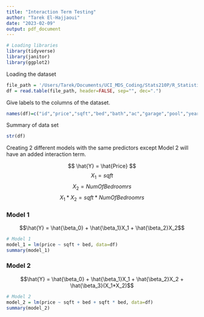 ```yaml
---
title: "Interaction Term Testing"
author: "Tarek El-Hajjaoui"
date: "2023-02-09"
output: pdf_document
---
```


```r
# Loading libraries
library(tidyverse)
library(janitor)
library(ggplot2)
```

Loading the dataset
```r
file_path = '/Users/Tarek/Documents/UCI_MDS_Coding/Stats210P/R_Statistical_Modeling/Datasets/MidwestSales.txt'
df = read.table(file_path, header=FALSE, sep="", dec=".")
```

Give labels to the columns of the dataset.
```r
names(df)=c("id","price","sqft","bed","bath","ac","garage","pool","year","quality","style","lot","hwy")
```


Summary of data set
```r
str(df)
```

\newpage

Creating 2 different models with the same predictors except Model 2 will have an added interaction term.

$$ \hat{Y} = \hat{Price} $$
$$ X_1 = sqft $$
$$ X_2 = NumOfBedroomrs $$
$$ X_1*X_2 = sqft * NumOfBedroomrs $$

### Model 1
$$\hat{Y} = \hat{\beta_0} + \hat{\beta_1}X_1 + \hat{\beta_2}X_2$$
```r
# Model 1
model_1 = lm(price ~ sqft + bed, data=df)
summary(model_1)
```

\newpage
### Model 2
$$\hat{Y} = \hat{\beta_0} + \hat{\beta_1}X_1 + \hat{\beta_2}X_2 + \hat{\beta_3}(X_1*X_2)$$

```r
# Model 2
model_2 = lm(price ~ sqft + bed + sqft * bed, data=df)
summary(model_2)
```